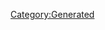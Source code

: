 {{Database/Costume/CostumeInfo
 |ID=136
 |DivaId=7
 |PrismCostumeId=16
 |Enabled=2
 |SkillId=1
 |EODICFLJAKO=False
 |AGBPBDODKBK=1
 |HMCOGDICFNB=1
 |LevelMax=0
 |HGBJODBCJDA=0
 |EGLDFPILJLG=0
 |GLEEPAFMPLO=False
 |IIELLEPEEFH=1470
}}
[[Category:Generated]]
